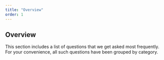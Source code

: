 ```yaml
---
title: "Overview"
order: 1
---
```


## Overview

This section includes a list of questions that we get asked most frequently. For your convenience, all such questions have been grouped by category.